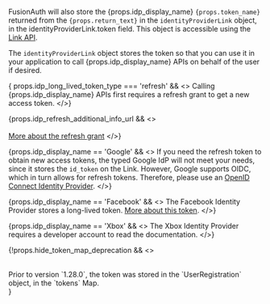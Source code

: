 
FusionAuth will also store the {props.idp_display_name} <code>{props.token_name}</code> returned from the <code>{props.return_text}</code> in the `identityProviderLink` object, in the <InlineField>identityProviderLink.token</InlineField> field. This object is accessible using the [Link API](/docs/apis/identity-providers/links).

The `identityProviderLink` object stores the token so that you can use it in your application to call {props.idp_display_name} APIs on behalf of the user if desired.

{ props.idp_long_lived_token_type === 'refresh' && <>
Calling {props.idp_display_name} APIs first requires a refresh grant to get a new access token.
</>}

{props.idp_refresh_additional_info_url && <>
  <br/>
  <br/>
  <a href={props.idp_refresh_additional_info_url} window="_blank">More about the refresh grant</a>
</>}

{props.idp_display_name == 'Google' && <>
If you need the refresh token to obtain new access tokens, the typed Google IdP will not meet your needs, since it stores the `id_token` on the Link. However, Google supports OIDC, which in turn allows for refresh tokens. Therefore, please use an [OpenID Connect Identity Provider](/docs/apis/identity-providers/openid-connect).
</>}

{props.idp_display_name == 'Facebook' && <>
The Facebook Identity Provider stores a long-lived token. <a href="https://developers.facebook.com/docs/facebook-login/guides/access-tokens/get-long-lived/">More about this token</a>.
</>}

{props.idp_display_name == 'Xbox' && <>
The Xbox Identity Provider requires a developer account to read the documentation.
</>}

{!props.hide_token_map_deprecation && <>
<br/><br/>
<Aside type="note">
Prior to version `1.28.0`, the token was stored in the `UserRegistration` object, in the `tokens` Map.
</Aside>
</>}

